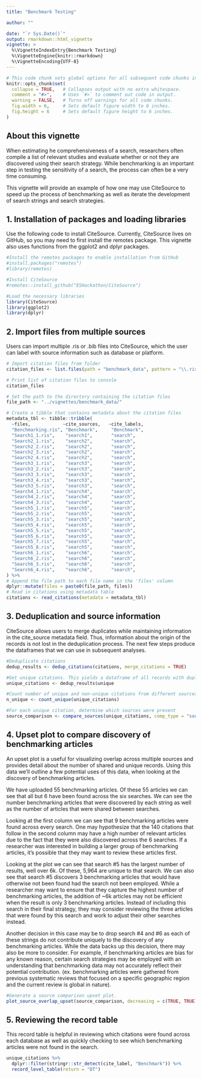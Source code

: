 ```yaml
---
title: "Benchmark Testing"

author: ""

date: "`r Sys.Date()`"
output: rmarkdown::html_vignette
vignette: >
  %\VignetteIndexEntry{Benchmark Testing}
  %\VignetteEngine{knitr::rmarkdown}
  %\VignetteEncoding{UTF-8}
---
```



```r
# This code chunk sets global options for all subsequent code chunks in the document using the `knitr` package in R.
knitr::opts_chunk$set(
  collapse = TRUE,   # Collapses output with no extra whitespace.
  comment = "#>",    # Uses `#>` to comment out code in output.
  warning = FALSE,   # Turns off warnings for all code chunks.
  fig.width = 6,     # Sets default figure width to 6 inches.
  fig.height = 6     # Sets default figure height to 6 inches.
)
```
## About this vignette

When estimating he comprehensiveness of a search, researchers often compile a list of relevant studies and evaluate whether or not they are discovered using their search strategy. While benchmarking is an important step in testing the sensitivity of a search, the process can often be a very time consuming. 

This vignette will provide an example of how one may use CiteSource to speed up the process of benchmarking as well as iterate the development of search strings and search strategies. 

## 1. Installation of packages and loading libraries

Use the following code to install CiteSource. Currently, CiteSource lives on GitHub, so you may need to first install the remotes package. This vignette also uses functions from the ggplot2 and dplyr packages.

```r
#Install the remotes packages to enable installation from GitHub
#install.packages("remotes")
#library(remotes)

#Install CiteSource
#remotes::install_github("ESHackathon/CiteSource")

#Load the necessary libraries
library(CiteSource)
library(ggplot2)
library(dplyr)
```
## 2. Import files from multiple sources

Users can import multiple .ris or .bib files into CiteSource, which the user can label with source information such as database or platform. 

```r
# Import citation files from folder
citation_files <- list.files(path = "benchmark_data", pattern = "\\.ris", full.names = TRUE)

# Print list of citation files to console
citation_files

# Set the path to the directory containing the citation files
file_path <- "../vignettes/benchmark_data/"

# Create a tibble that contains metadata about the citation files
metadata_tbl <- tibble::tribble(
  ~files,            ~cite_sources,   ~cite_labels, 
  "Benchmarking.ris", "Benchmark",     "Benchmark",    
  "Search1_1.ris",    "search1",       "search",    
  "Search2_1.ris",    "search2",       "search",    
  "Search2_2.ris",    "search2",       "search",     
  "Search2_3.ris",    "search2",       "search",    
  "Search2_4.ris",    "search2",       "search",    
  "Search3_1.ris",    "search3",       "search",    
  "Search3_2.ris",    "search3",       "search",  
  "Search3_3.ris",    "search3",       "search",    
  "Search3_4.ris",    "search3",       "search",
  "Search3_5.ris",    "search3",       "search",
  "Search4_1.ris",    "search4",       "search",
  "Search4_2.ris",    "search4",       "search",
  "Search4_3.ris",    "search4",       "search",
  "Search5_1.ris",    "search5",       "search",
  "Search5_2.ris",    "search5",       "search",
  "Search5_3.ris",    "search5",       "search",
  "Search5_4.ris",    "search5",       "search",
  "Search5_5.ris",    "search5",       "search",
  "Search5_6.ris",    "search5",       "search",
  "Search5_7.ris",    "search5",       "search",
  "Search5_8.ris",    "search5",       "search",
  "Search6_1.ris",    "search6",       "search",
  "Search6_2.ris",    "search6",       "search",
  "Search6_3.ris",    "search6",       "search",
  "Search6_4.ris",    "search6",       "search",
) %>% 
# Append the file path to each file name in the 'files' column
dplyr::mutate(files = paste0(file_path, files))
# Read in citations using metadata table
citations <- read_citations(metadata = metadata_tbl)
```
## 3. Deduplication and source information

CiteSource allows users to merge duplicates while maintaining information in the cite_source metadata field. Thus, information about the origin of the records is not lost in the deduplication process. The next few steps produce the dataframes that we can use in subsequent analyses.

```r
#Deduplicate citations 
dedup_results <- dedup_citations(citations, merge_citations = TRUE)

#Get unique citations. This yields a dataframe of all records with duplicates merged, but the originating source information maintained in a new variable called cite_source.
unique_citations <- dedup_results$unique

#Count number of unique and non-unique citations from different sources and labels. 
n_unique <- count_unique(unique_citations)

#For each unique citation, determine which sources were present
source_comparison <- compare_sources(unique_citations, comp_type = "sources")

```

## 4. Upset plot to compare discovery of benchmarking articles

An upset plot is a useful for visualizing overlap across multiple sources and provides detail about the number of shared and unique records. Using this data we'll outline a few potential uses of this data, when looking at the discovery of benchmarking articles.

We have uploaded 55 benchmarking articles. Of these 55 articles we can see that all but 6 have been found across the six searches. We can see the number benchmarking articles that were discovered by each string as well as the number of articles that were shared between searches. 

Looking at the first column we can see that 9 benchmarking articles were found across every search. One may hypothesize that the 140 citations that follow in the second column may have a high number of relevant articles due to the fact that they were also discovered across the 6 searches. If a researcher was interested in building a larger group of benchmarking articles, it's possible that they may want to review these articles first.

Looking at the plot we can see that search #5 has the largest number of results, well over 6k. Of these, 5,964 are unique to that search. We can also see that search #5 discovers 3 benchmarking articles that would have otherwise not been found had the search not been employed. While a researcher may want to ensure that they capture the highest number of benchmarking articles, the addition of ~6k articles may not be efficient when the result is only 3 benchmarking articles. Instead of including this search in their final strategy, they may consider reviewing the three articles that were found by this search and work to adjust their other searches instead.

Another decision in this case may be to drop search #4 and #6 as each of these strings do not contribute uniquely to the discovery of any benchmarking articles. While the data backs up this decision, there may also be more to consider. For example, if benchmarking articles are bias for any known reason, certain search strategies may be employed with an understanding that benchmarking data may not accurately reflect their potential contribution. (ex. benchmarking articles were gathered from previous systematic reviews that focused on a specific geographic region and the current review is global in nature). 

```r
#Generate a source comparison upset plot.
plot_source_overlap_upset(source_comparison, decreasing = c(TRUE, TRUE))

```

## 5. Reviewing the record table
This record table is helpful in reviewing which citations were found across each database as well as quickly checking to see which benchmarking articles were not found in the search.

```r

unique_citations %>%
  dplyr::filter(stringr::str_detect(cite_label, "Benchmark")) %>%
  record_level_table(return = "DT")

```